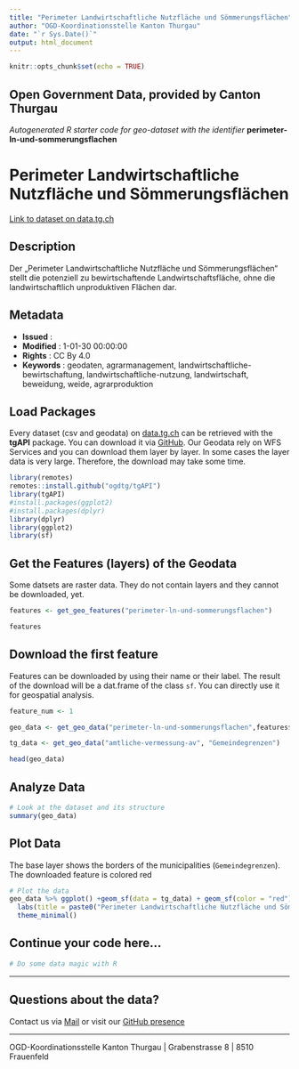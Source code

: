 ```yaml
---
title: "Perimeter Landwirtschaftliche Nutzfläche und Sömmerungsflächen"
author: "OGD-Koordinationsstelle Kanton Thurgau"
date: "`r Sys.Date()`"
output: html_document
---
```


```r
knitr::opts_chunk$set(echo = TRUE)
```

## Open Government Data, provided by **Canton Thurgau**
*Autogenerated R starter code for geo-dataset with the identifier* **perimeter-ln-und-sommerungsflachen**


# **Perimeter Landwirtschaftliche Nutzfläche und Sömmerungsflächen**

[Link to dataset on data.tg.ch](https://data.tg.ch/explore/dataset/perimeter-ln-und-sommerungsflachen/information/)

## Description

Der „Perimeter Landwirtschaftliche Nutzfläche und Sömmerungsflächen“ stellt die potenziell zu bewirtschaftende Landwirtschaftsfläche, ohne die landwirtschaftlich unproduktiven Flächen dar.

## Metadata

- **Issued**                   : 
- **Modified**                 : 1-01-30 00:00:00
- **Rights**                   : CC By 4.0
- **Keywords**                 : geodaten, agrarmanagement, landwirtschaftliche-bewirtschaftung, landwirtschaftliche-nutzung, landwirtschaft, beweidung, weide, agrarproduktion

## Load Packages

Every dataset (csv and geodata) on [data.tg.ch](https://data.tg.ch/pages/start/) can be retrieved with the **tgAPI** package. You can download it via [GitHub](https://github.com/ogdtg/tgAPI). Our Geodata rely on WFS Services and you can download them layer by layer. In some cases the layer data is very large. Therefore, the download may take some time.

```r
library(remotes)
remotes::install.github("ogdtg/tgAPI")
library(tgAPI)
#install.packages(ggplot2)
#install.packages(dplyr)
library(dplyr)
library(ggplot2)
library(sf)

```


## Get the Features (layers) of the Geodata

Some datsets are raster data. They do not contain layers and they cannot be downloaded, yet.

```r
features <- get_geo_features("perimeter-ln-und-sommerungsflachen")

features
```


## Download the first feature

Features can be downloaded by using their name or their label. The result of the download will be a dat.frame of the class `sf`. You can directly use it for geospatial analysis.

```r

feature_num <- 1

geo_data <- get_geo_data("perimeter-ln-und-sommerungsflachen",features$name[feature_num])

tg_data <- get_geo_data("amtliche-vermessung-av", "Gemeindegrenzen")

head(geo_data)
```


## Analyze Data

```r

# Look at the dataset and its structure
summary(geo_data)

```


## Plot Data

The base layer shows the borders of the municipalities (`Gemeindegrenzen`). The downloaded feature is colored red

```r

# Plot the data
geo_data %>% ggplot() +geom_sf(data = tg_data) + geom_sf(color = "red") +
  labs(title = paste0("Perimeter Landwirtschaftliche Nutzfläche und Sömmerungsflächen: ",features$title[feature_num])) +
  theme_minimal()

```


## Continue your code here...


```r
# Do some data magic with R
```

------------------------------------------------------------------------

## Questions about the data?

Contact us via [Mail](mailto:ogd@tg.ch) or visit our [GitHub presence](https://github.com/ogdtg)


------------------------------------------------------------------------

OGD-Koordinationsstelle Kanton Thurgau | Grabenstrasse 8 | 8510 Frauenfeld
